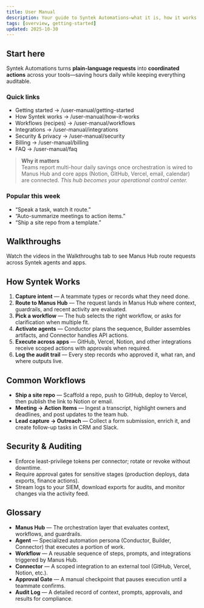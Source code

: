 ```yaml
---
title: User Manual
description: Your guide to Syntek Automations—what it is, how it works, and how to get value fast.
tags: [overview, getting-started]
updated: 2025-10-30
---
```


## Start here
Syntek Automations turns **plain-language requests** into **coordinated actions** across your tools—saving hours daily while keeping everything auditable.

### Quick links
- Getting started → /user-manual/getting-started
- How Syntek works → /user-manual/how-it-works
- Workflows (recipes) → /user-manual/workflows
- Integrations → /user-manual/integrations
- Security & privacy → /user-manual/security
- Billing → /user-manual/billing
- FAQ → /user-manual/faq

> **Why it matters**  
> Teams report multi-hour daily savings once orchestration is wired to Manus Hub and core apps (Notion, GitHub, Vercel, email, calendar) are connected. *This hub becomes your operational control center.* <!-- grounded in internal plan -->

### Popular this week
- “Speak a task, watch it route.”  
- “Auto-summarize meetings to action items.”  
- “Ship a site repo from a template.”

## Walkthroughs
Watch the videos in the Walkthroughs tab to see Manus Hub route requests across Syntek agents and apps.

## How Syntek Works
1. **Capture intent** — A teammate types or records what they need done.
2. **Route to Manus Hub** — The request lands in Manus Hub where context, guardrails, and recent activity are evaluated.
3. **Pick a workflow** — The hub selects the right workflow, or asks for clarification when multiple fit.
4. **Activate agents** — Conductor plans the sequence, Builder assembles artifacts, and Connector handles API actions.
5. **Execute across apps** — GitHub, Vercel, Notion, and other integrations receive scoped actions with approvals when required.
6. **Log the audit trail** — Every step records who approved it, what ran, and where outputs live.

## Common Workflows
- **Ship a site repo** — Scaffold a repo, push to GitHub, deploy to Vercel, then publish the link to Notion or email.
- **Meeting → Action Items** — Ingest a transcript, highlight owners and deadlines, and post updates to the team hub.
- **Lead capture → Outreach** — Collect a form submission, enrich it, and create follow-up tasks in CRM and Slack.

## Security & Auditing
- Enforce least-privilege tokens per connector; rotate or revoke without downtime.
- Require approval gates for sensitive stages (production deploys, data exports, finance actions).
- Stream logs to your SIEM, download exports for audits, and monitor changes via the activity feed.

## Glossary
- **Manus Hub** — The orchestration layer that evaluates context, workflows, and guardrails.
- **Agent** — Specialized automation persona (Conductor, Builder, Connector) that executes a portion of work.
- **Workflow** — A reusable sequence of steps, prompts, and integrations triggered by Manus Hub.
- **Connector** — A scoped integration to an external tool (GitHub, Vercel, Notion, etc.).
- **Approval Gate** — A manual checkpoint that pauses execution until a teammate confirms.
- **Audit Log** — A detailed record of context, prompts, approvals, and results for compliance.
